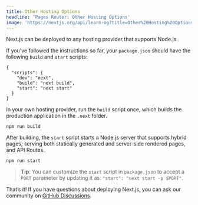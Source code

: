 ```yaml
---
title: Other Hosting Options
headline: 'Pages Router: Other Hosting Options'
image: 'https://nextjs.org/api/learn-og?title=Other%20Hosting%20Options&amp;chapter=46'
---
```


Next.js can be deployed to any hosting provider that supports Node.js.

If you’ve followed the instructions so far, your `package.json` should have the following `build` and `start` scripts:

```
{
  "scripts": {
    "dev": "next",
    "build": "next build",
    "start": "next start"
  }
}
```

In your own hosting provider, run the `build` script once, which builds the production application in the `.next` folder.

```
npm run build
```

After building, the `start` script starts a Node.js server that supports hybrid pages, serving both statically generated and server-side rendered pages, and API Routes.

```
npm run start
```

> **Tip**: You can customize the `start` script in `package.json` to accept a `PORT` parameter by updating it as: `"start": "next start -p $PORT"`.

That’s it! If you have questions about deploying Next.js, you can ask our community on [GitHub Discussions](https://github.com/vercel/next.js/discussions).
